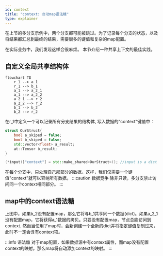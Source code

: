 ```yaml
---
id: context
title: "context: 自动map语法糖"
type: explainer
---
```


在上节的多分支示例中，两个分支都可能被跳过。为了记录每个分支的状态，以及将结果都汇总到最终的结果，需要很多的键值和复杂的map配置。

在实际业务中，我们发现这样会很麻烦。 本节介绍一种共享上下文的最佳实践。


## 自定义全局共享结构体

```mermaid
flowchart TD
    r_1 --> a_1
    r_1 --> b_1
    a_1 --> a_2_1
    a_1 --> a_2_2
    a_2_1 --> r_2
    a_2_2 --> r_2
    b_1 --> b_2
    b_2 --> r_2
```

在r_1中定义一个可以记录所有分支结果的结构体, 写入数据的"context"键值中：
```cpp
struct OurStruct{
    bool a_skiped = false;
    bool b_skiped = false;
    std::vector<float> a_result;
    at::Tensor b_result;
}

(*input)["context"] = std::make_shared<OurStruct>(); //input is a dict

```

在每个分支中，只处理自己那部分的数据。这样，我们仅需要一个键值"context"就可以容纳所有数据。
:::caution 数据竞争
除非只读，多分支禁止访问同一个context相同部分。
:::

## map中的context语法糖


上图中，如果b_2没有配置map，那么它将与b_1共享同一个数据(dict)。如果a_2_1没有配置map，它将获得a_1数据的拷贝。只要没有配置map，节点总能访问到context. 然而当使用了map时，会新创建一个全新的dict并将指定键值复制过来，此时不一定会含有context项。

:::info 语法糖
对于map配置，如果数据源中有context属性，而map没有配置context的映射，那么map将自动添加context的映射。
:::

